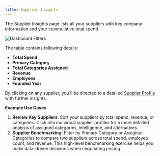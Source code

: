 ```yaml
---
title: Supplier Insights
---
```


The Supplier Insights page lists all your suppliers with key company information and your cummulative total spend.

![Dashboard Filters](/images/gifs_images/supplier-insights.png)

The table contains following details:

- **Total Spend**
- **Primary Category**
- **Total Categories Assigned**
- **Revenue**
- **Employees**
- **Founded Year**

By clicking on any supplier, you’ll be directed to a detailed [Supplier Profile](https://airflip-56.mintlify.app/product-guide/research-supplier) with further insights.

**Example Use Cases**:

1. **Review Key Suppliers**: Sort your suppliers by total spend, revenue, or categories. Click into individual supplier profiles for a more detailed analysis of assigned categories, intelligence, and alternatives.
2. **Supplier Benchmarking**: Filter by Primary Category or Assigned Categories to compare two suppliers across total spend, employee count, and revenue. This high-level benchmarking exercise helps you make data-driven decisions when negotiating pricing.
